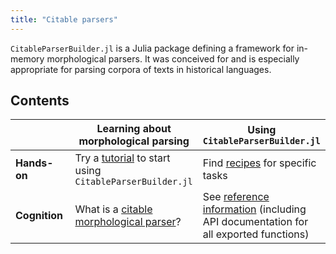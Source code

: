 ```yaml
---
title: "Citable parsers"
---
```


`CitableParserBuilder.jl` is a Julia package defining a framework for in-memory morphological parsers. It was conceived for and is especially appropriate for parsing corpora of texts in historical languages.



## Contents

| | Learning about morphological parsing | Using `CitableParserBuilder.jl` |
| --- | --- | --- |
| **Hands-on** |  Try a [tutorial](./tutorials/) to start using  `CitableParserBuilder.jl`  | Find [recipes](./guides/) for specific tasks |
| **Cognition** | What is a [citable morphological parser](./concepts/)?  | See [reference information](./reference/) (including API documentation for all exported functions) |


